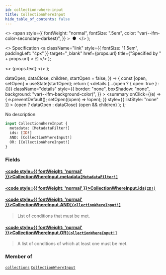 ```yaml
---
id: collection-where-input
title: CollectionWhereInput
hide_table_of_contents: false
---
```


  <>
    <span
      style={{
        fontWeight: "normal",
        fontSize: ".5em",
        color: "var(--ifm-color-secondary-darkest)",
      }}
    >
      &nbsp;●&nbsp;
    </span>
  </>
);

  <>
    Specification
    <a
      className="link"
      style={{ fontSize: "1.5em", paddingLeft: "4px" }}
      target="\_blank"
      href={props.url}
      title={"Specified by " + props.url}
    >
      ⎘
    </a>
  </>
);

  <>
    <span className={props.class}>{props.text}</span>
  </>
);


  dataOpen,
  dataClose,
  children,
  startOpen = false,
}) => {
  const [open, setOpen] = useState(startOpen);
  return (
    <details
      {...(open ? { open: true } : {})}
      className="details"
      style={{
        border: "none",
        boxShadow: "none",
        background: "var(--ifm-background-color)",
      }}
    >
      <summary
        onClick={(e) => {
          e.preventDefault();
          setOpen((open) => !open);
        }}
        style={{ listStyle: "none" }}
      >
        {open ? dataOpen : dataClose}
      </summary>
      {open && children}
    </details>
  );
};

No description

```graphql
input CollectionWhereInput {
  metadata: [MetadataFilter!]
  ids: [ID!]
  AND: [CollectionWhereInput!]
  OR: [CollectionWhereInput!]
}
```

### Fields

#### [<code style={{ fontWeight: 'normal' }}>CollectionWhereInput.<b>metadata</b></code>](#)<Bullet />[`[MetadataFilter!]`](../../../api-storefront/miscellaneous/inputs/metadata-filter) <Badge class="badge badge--secondary" text="list"/> <Badge class="badge badge--secondary" text="input"/>

>

#### [<code style={{ fontWeight: 'normal' }}>CollectionWhereInput.<b>ids</b></code>](#)<Bullet />[`[ID!]`](../../../api-storefront/miscellaneous/scalars/id) <Badge class="badge badge--secondary" text="list"/> <Badge class="badge badge--secondary" text="scalar"/>

>

#### [<code style={{ fontWeight: 'normal' }}>CollectionWhereInput.<b>AND</b></code>](#)<Bullet />[`[CollectionWhereInput!]`](../../../api-storefront/products/inputs/collection-where-input) <Badge class="badge badge--secondary" text="list"/> <Badge class="badge badge--secondary" text="input"/>

> List of conditions that must be met.

#### [<code style={{ fontWeight: 'normal' }}>CollectionWhereInput.<b>OR</b></code>](#)<Bullet />[`[CollectionWhereInput!]`](../../../api-storefront/products/inputs/collection-where-input) <Badge class="badge badge--secondary" text="list"/> <Badge class="badge badge--secondary" text="input"/>

> A list of conditions of which at least one must be met.

### Member of

[`collections`](../../../api-storefront/products/queries/collections) <Badge class="badge badge--secondary" text="query"/><Bullet />[`CollectionWhereInput`](../../../api-storefront/products/inputs/collection-where-input) <Badge class="badge badge--secondary" text="input"/>

